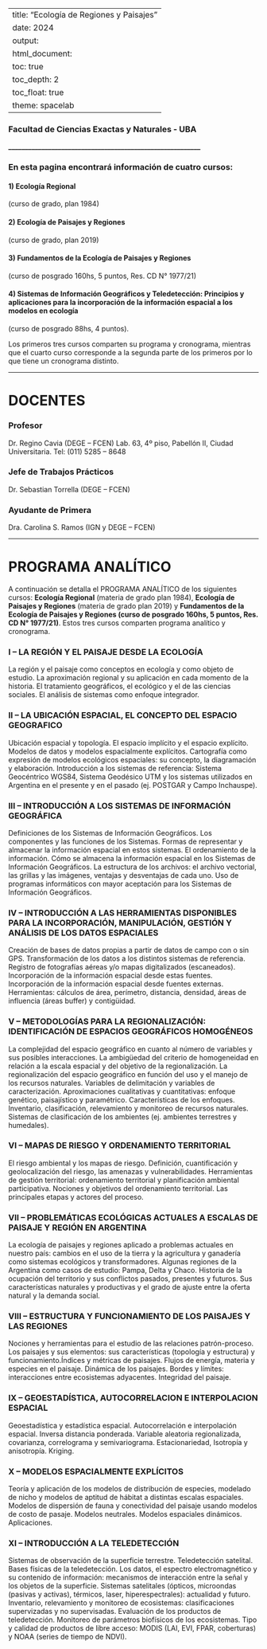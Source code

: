 
---
title: "Ecología de Regiones y Paisajes"
date: 2024
output:
  html_document:
    toc: true
    toc_depth: 2
    toc_float: true
    theme: spacelab
---
<style>
/* General TOC styles */
.tocify ul, .tocify li {
  list-style-type: none !important;
  margin: 0 !important;
  padding: 0 !important;
  border: none !important;
}

/* Background and text color for header, subheader, and items */
.tocify .tocify-header,
.tocify .tocify-subheader,
.tocify-item {
  background-color: #81c784 !important; /* Uniform green color for all elements */
  color: #2e7d32 !important; /* Dark green text color */
  padding: 10px !important;
  border: none !important;
  border-radius: 5px !important; /* Rounded corners for buttons */
  margin-bottom: 10px !important; /* Space between buttons */
}

/* Hover effect for TOC items */
.tocify-item:hover {
  background-color: #388e3c !important; /* Darker green on hover */
  color: #FFFFFF !important; /* White text on hover */
}

/* Style for the active item */
.tocify-focus {
  background-color: #66bb6a !important; /* Different green for the active item */
  color: #FFFFFF !important; /* White text for the active item */
  border-left: 3px solid #388e3c !important; /* Left border for the active item */
  border-radius: 5px !important; /* Ensure rounded corners */
}
</style>



### **Facultad de Ciencias Exactas y Naturales - UBA**

**__________________________________________________________**

### En esta pagina encontrará información de cuatro cursos:

#### 1) Ecología Regional 
(curso de grado, plan 1984)

#### 2) Ecología de Paisajes y Regiones 
(curso de grado, plan 2019)

#### 3) Fundamentos de la Ecología de Paisajes y Regiones
(curso de posgrado 160hs, 5 puntos, Res. CD N° 1977/21)

#### 4) Sistemas de Información Geográficos y Teledetección: Principios y aplicaciones para la incorporación de la información espacial a los modelos en ecología 
(curso de posgrado 88hs, 4 puntos).

Los primeros tres cursos comparten su programa y cronograma, mientras que el cuarto curso corresponde a la segunda parte de los primeros por lo que tiene un cronograma distinto. 

______________________________________________________

# DOCENTES

### Profesor
Dr. Regino Cavia (DEGE – FCEN)
Lab. 63, 4º piso, Pabellón II,
Ciudad Universitaria.
Tel: (011) 5285 – 8648

### Jefe de Trabajos Prácticos
Dr. Sebastian Torrella (DEGE – FCEN)

### Ayudante de Primera
Dra. Carolina S. Ramos (IGN y DEGE – FCEN)

______________________________________________________

# PROGRAMA ANALÍTICO
A continuación se detalla el PROGRAMA ANALÍTICO de los siguientes cursos: **Ecología Regional** (materia de grado plan 1984), **Ecología de Paisajes y Regiones** (materia de grado plan 2019) y **Fundamentos de la Ecología de Paisajes y Regiones (curso de posgrado 160hs, 5 puntos, Res. CD N° 1977/21)**. Estos tres cursos comparten programa analítico y cronograma.

### I – LA REGIÓN Y EL PAISAJE DESDE LA ECOLOGÍA

La región y el paisaje como conceptos en ecología y como objeto de estudio. La aproximación regional y su aplicación en cada momento de la historia. El tratamiento geográficos, el ecológico y el de las ciencias sociales. El análisis de sistemas como enfoque integrador.

### II – LA UBICACIÓN ESPACIAL, EL CONCEPTO DEL ESPACIO GEOGRAFICO

Ubicación espacial y topología. El espacio implícito y el espacio explícito. Modelos de datos y modelos espacialmente explícitos. Cartografía como expresión de modelos ecológicos espaciales: su concepto, la diagramación y elaboración. Introducción a los sistemas de referencia: Sistema Geocéntrico WGS84, Sistema Geodésico UTM y los sistemas utilizados en Argentina en el presente y en el pasado (ej. POSTGAR y Campo Inchauspe).

### III – INTRODUCCIÓN A LOS SISTEMAS DE INFORMACIÓN GEOGRÁFICA

Definiciones de los Sistemas de Información Geográficos. Los componentes y las funciones de los Sistemas. Formas de representar y almacenar la información espacial en estos sistemas. El ordenamiento de la información. Cómo se almacena la información espacial en los Sistemas de Información Geográficos. La estructura de los archivos: el archivo vectorial, las grillas y las imágenes, ventajas y desventajas de cada uno. Uso de programas informáticos con mayor aceptación para los Sistemas de Información Geográficos.

### IV – INTRODUCCIÓN A LAS HERRAMIENTAS DISPONIBLES PARA LA INCORPORACIÓN, MANIPULACIÓN, GESTIÓN Y ANÁLISIS DE LOS DATOS ESPACIALES

Creación de bases de datos propias a partir de datos de campo con o sin GPS. Transformación de los datos a los distintos sistemas de referencia. Registro de fotografías aéreas y/o mapas digitalizados (escaneados). Incorporación de la información espacial desde estas fuentes. Incorporación de la información espacial desde fuentes externas. Herramientas: cálculos de área, perímetro, distancia, densidad, áreas de influencia (áreas buffer) y contigüidad.

### V – METODOLOGÍAS PARA LA REGIONALIZACIÓN: IDENTIFICACIÓN DE ESPACIOS GEOGRÁFICOS HOMOGÉNEOS

La complejidad del espacio geográfico en cuanto al número de variables y sus posibles interacciones. La ambigüedad del criterio de homogeneidad en relación a la escala espacial y del objetivo de la regionalización. La regionalización del espacio geográfico en función del uso y el manejo de los recursos naturales. Variables de delimitación y variables de caracterización. Aproximaciones cualitativas y cuantitativas: enfoque genético, paisajístico y paramétrico. Características de los enfoques. Inventario, clasificación, relevamiento y monitoreo de recursos naturales. Sistemas de clasificación de los ambientes (ej. ambientes terrestres y humedales).

### VI – MAPAS DE RIESGO Y ORDENAMIENTO TERRITORIAL
El riesgo ambiental y los mapas de riesgo. Definición, cuantificación y geolocalización del riesgo, las amenazas y vulnerabilidades. Herramientas de gestión territorial: ordenamiento territorial y planificación ambiental participativa. Nociones y objetivos del ordenamiento territorial. Las principales etapas y actores del proceso.

### VII – PROBLEMÁTICAS ECOLÓGICAS ACTUALES A ESCALAS DE PAISAJE Y REGIÓN EN ARGENTINA

La ecología de paisajes y regiones aplicado a problemas actuales en nuestro país: cambios en el uso de la tierra y la agricultura y ganadería como sistemas ecológicos y transformadores. Algunas regiones de la Argentina como casos de estudio: Pampa, Delta y Chaco. Historia de la ocupación del territorio y sus conflictos pasados, presentes y futuros. Sus características naturales y productivas y el grado de ajuste entre la oferta natural y la demanda social.

### VIII – ESTRUCTURA Y FUNCIONAMIENTO DE LOS PAISAJES Y LAS REGIONES

Nociones y herramientas para el estudio de las relaciones patrón-proceso. Los paisajes y sus elementos: sus características (topología y estructura) y funcionamiento.Índices y métricas de paisajes. Flujos de energía, materia y especies en el paisaje. Dinámica de los paisajes. Bordes y límites: interacciones entre ecosistemas adyacentes. Integridad del paisaje.

### IX – GEOESTADÍSTICA, AUTOCORRELACION E INTERPOLACION ESPACIAL

Geoestadística y estadística espacial. Autocorrelación e interpolación espacial. Inversa distancia ponderada. Variable aleatoria regionalizada, covarianza, correlograma y semivariograma. Estacionariedad, Isotropía y anisotropía. Kriging.

### X – MODELOS ESPACIALMENTE EXPLÍCITOS

Teoría y aplicación de los modelos de distribución de especies, modelado de nicho y modelos de aptitud de hábitat a distintas escalas espaciales. Modelos de dispersión de fauna y conectividad del paisaje usando modelos de costo de pasaje. Modelos neutrales. Modelos espaciales dinámicos. Aplicaciones.

### XI – INTRODUCCIÓN A LA TELEDETECCIÓN

Sistemas de observación de la superficie terrestre. Teledetección satelital. Bases físicas de la teledetección. Los datos, el espectro electromagnético y su contenido de información: mecanismos de interacción entre la señal y los objetos de la superficie. Sistemas satelitales (ópticos, microondas (pasivas y activas), térmicos, laser, hiperespectrales): actualidad y futuro. Inventario, relevamiento y monitoreo de ecosistemas: clasificaciones supervizadas y no supervisadas. Evaluación de los productos de teledetección. Monitoreo de parámetros biofísicos de los ecosistemas. Tipo y calidad de productos de libre acceso: MODIS (LAI, EVI, FPAR, coberturas) y NOAA (series de tiempo de NDVI).

